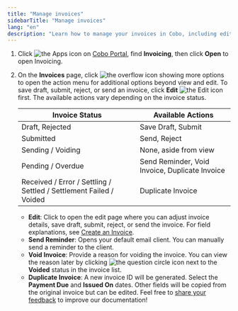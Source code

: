 ```yaml
---
title: "Manage invoices"
sidebarTitle: "Manage invoices"
lang: "en"
description: "Learn how to manage your invoices in Cobo, including editing, submitting, and tracking invoice statuses effectively."
---
```

1. Click <img src="/en/images/common/icon_apps.svg" className="icon" alt="the Apps icon"/> on [Cobo Portal](https://portal.cobo.com/login), find **Invoicing**, then click **Open** to open Invoicing.
2. On the **Invoices** page, click <img src="/en/images/common/icon_more.svg" className="icon" alt="the overflow icon showing more options"/> to open the action menu for additional options beyond view and edit. To save draft, submit, reject, or send an invoice, click **Edit** <img src="/en/images/common/icon_edit.svg" className="icon" alt="the Edit icon"/> first. The available actions vary depending on the invoice status.

    | **Invoice Status** | **Available Actions** |
    | ------------------ | ----------------------|
    | Draft, Rejected | Save Draft, Submit |
    | Submitted | Send, Reject |
    | Sending / Voiding | None, aside from view |
    | Pending / Overdue | Send Reminder, Void Invoice, Duplicate Invoice |
    | Received / Error / Settling / Settled / Settlement Failed / Voided | Duplicate Invoice |

    - **Edit**: Click to open the edit page where you can adjust invoice details, save draft, submit, reject, or send the invoice. For field explanations, see [Create an Invoice](/en/apps/invoicing/invoices/create).
    - **Send Reminder**: Opens your default email client. You can manually send a reminder to the client.
    - **Void Invoice**: Provide a reason for voiding the invoice. You can view the reason later by clicking <img src="/en/images/common/icon_question_circle.svg" className="icon" alt="the question circle icon"/> next to the **Voided** status in the invoice list.
    - **Duplicate Invoice**: A new invoice ID will be generated. Select the **Payment Due** and **Issued On** dates. Other fields will be copied from the original invoice but can be edited.
<Tip>Feel free to [share your feedback](https://forms.zohopublic.com/cobo/form/DocumentFeedbackForm/formperma/QvLOhxJv1_JMsJ-1dleZ8Itb_7rzN-LtgvsDdxosoVI?referrername=manuals) to improve our documentation!</Tip>